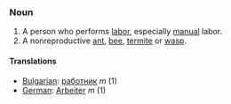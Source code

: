 ===Noun===

#A person who performs [[labor]], especially [[manual]] labor.
#A nonreproductive [[ant]], [[bee]], [[termite]] or [[wasp]].

====Translations====

*[[Bulgarian]]: [[работник]] ''m'' (1)
*[[German]]: [[Arbeiter]] ''m'' (1)